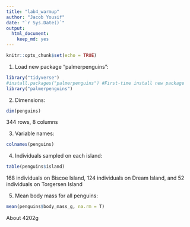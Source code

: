 ```yaml
---
title: "lab4_warmup"
author: "Jacob Yousif"
date: "`r Sys.Date()`"
output: 
  html_document: 
    keep_md: yes
---
```


```r
knitr::opts_chunk$set(echo = TRUE)
```

1. Load new package "palmerpenguins":
```r
library("tidyverse")
#install.packages("palmerpenguins") #First-time install new package
library("palmerpenguins")
```

2. Dimensions:
```r
dim(penguins)
```
344 rows, 8 columns

3. Variable names:
```r
colnames(penguins)
```

4. Individuals sampled on each island:
```r
table(penguins$island)
```
168 individuals on Biscoe Island, 124 individuals on Dream Island, and 52 individuals on Torgersen Island

5. Mean body mass for all penguins:
```r
mean(penguins$body_mass_g, na.rm = T)
```
About 4202g